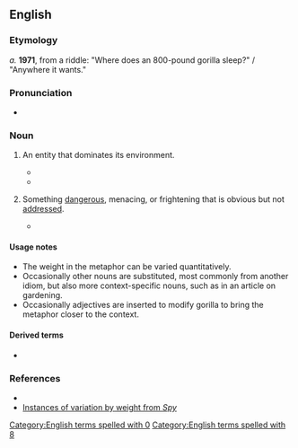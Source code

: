 ==English==

===Etymology===
''a.'' '''1971''', from a riddle: "Where does an 800-pound gorilla sleep?" / "Anywhere it wants."

===Pronunciation===
* {{audio|en|en-au-800-pound gorilla.ogg|Audio (AU)}}

===Noun===
{{en-noun|head=800-[[pound]] [[gorilla]]}}

# {{lb|en|idiomatic}} An entity that dominates its environment.
#* {{quote-web|en|url=http://www.theguardian.com/sport/2014/feb/26/bernie-ecclestone-us-grand-prix-f1-nascar-date-clash|title=Bernie Ecclestone dismisses Nascar objection to US Grand Prix date clash|date=2014-02-26|quotee=Eddie Gossage|work=The Guardian|passage=The thing he unfortunately doesn't recognise is there is an '''800-pound gorilla''' when it comes to major American motor sports. The '''800-pound gorilla''' is Nascar.}}
#* {{quote-book|en|title=Data Science at the Command Line|edition=2nd|author=Jeroen Janssens|publisher=O'Reilly|chapter=10|year=2021|isbn=978-1492087915|chapterurl=https://datascienceatthecommandline.com/2e/chapter-10-polyglot-data-science.html|passage=Apache Spark is a cluster-computing framework. It’s the '''800-pound gorilla''' you turn to when it’s impossible to fit your data in memory.}}
# {{lb|en|idiomatic}} Something [[dangerous]], menacing, or frightening that is obvious but not [[address]]ed.
#: {{syn|en|elephant in the room}}
#* {{quote-web|en|url=http://www.theguardian.com/us-news/2018/mar/13/us-healthcare-costs-causes-drug-prices-salaries|title=Sky-high prices of everything make US healthcare the world's most expensive|date=2018-03-13|author=Jessica Glenza|work=The Guardian|passage=However, a co-author of the new study said those arguments ignore the “'''800-pound gorilla'''”: sky-high prices everywhere.}}

====Usage notes====
* The weight in the metaphor can be varied quantitatively.
* Occasionally other nouns are substituted, most commonly {{m|en|elephant}} from another idiom, but also more context-specific nouns, such as {{m|en|rutabaga}} in an article on gardening.
* Occasionally adjectives are inserted to modify gorilla to bring the metaphor closer to the context.

====Derived terms====
* {{l|en|800-pound gorilla in the room}}

===References===
* {{R:OneLook}}
* [http://books.google.com/books?id=yEW9j8omBvUC&pg=PA34&dq=%22pound+gorilla%22&hl=en&ei=CfUeTrK6JuHi0QHywpjUAw&sa=X&oi=book_result&ct=result&resnum=4&ved=0CDgQ6AEwAw#v=onepage&q=%22pound%20gorilla%22&f=false Instances of variation by weight from ''Spy'']

[[Category:English terms spelled with 0]]
[[Category:English terms spelled with 8]]